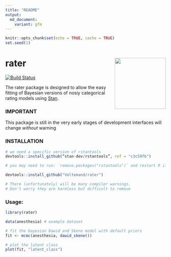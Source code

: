 ```yaml
---
title: "README"
output:
  md_document:
    variant: gfm
---
```


```r
knitr::opts_chunk$set(echo = TRUE, cache = TRUE)
set.seed(1)
```

# rater <img src="man/figures/rater.png" align="right" width="160" />

[![Build Status](https://travis-ci.com/Voltemand/rater.svg?branch=master)](https://travis-ci.com/Voltemand/rater)

The rater package is designed to allow the easy fitting of Bayesian versions of nosiy categorical rating models using [Stan](https://mc-stan.org/).

### IMPORTANT

This package is still in the very early stages of development interfaces will change *without* warning

### INSTALLATION

``` r
# we need a specific version of rstantools
devtools::install_github(“stan-dev/rstantools”, ref = "c3c59fb")

# you may need to run: `remove.packages("rstantools")` and restart R if rstantools is already loaded

devtools::install_github("Voltemand/rater")

# There (unfortunately) will be many compiler warnings. 
# Don't worry they are harmless but difficult to remove
```

### Usage:

```r
library(rater)

data(anesthesia) # example dataset

# fit the bayesian Dawid and Skene model with default priors
fit <- mcmc(anesthesia, dawid_skene())

# plot the latent class
plot(fit, "latent_class")
```


